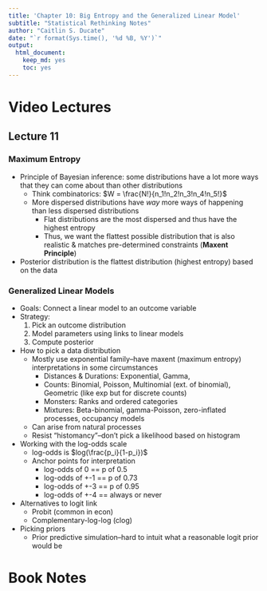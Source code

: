 ```yaml
---
title: 'Chapter 10: Big Entropy and the Generalized Linear Model'
subtitle: "Statistical Rethinking Notes"
author: "Caitlin S. Ducate"
date: "`r format(Sys.time(), '%d %B, %Y')`"
output: 
  html_document: 
    keep_md: yes
    toc: yes
---
```


# Video Lectures 

##  Lecture 11

### Maximum Entropy
* Principle of Bayesian inference: some distributions have a lot more ways that they can come about than other distributions
  - Think combinatorics: $W = \frac{N!}{n_1!n_2!n_3!n_4!n_5!}$
  - More dispersed distributions have *way* more ways of happening than less dispersed distributions
    + Flat distributions are the most dispersed and thus have the highest entropy
    + Thus, we want the flattest possible distribution that is also realistic & matches pre-determined constraints (**Maxent Principle**)
* Posterior distribution is the flattest distribution (highest entropy) based on the data

### Generalized Linear Models
* Goals: Connect a linear model to an outcome variable
* Strategy:
  1. Pick an outcome distribution
  2. Model parameters using links to linear models
  3. Compute posterior
* How to pick a data distribution
  - Mostly use exponential family--have maxent (maximum entropy) interpretations in some circumstances
    + Distances & Durations: Exponential, Gamma, 
    + Counts: Binomial, Poisson, Multinomial (ext. of binomial), Geometric (like exp but for discrete counts)
    + Monsters: Ranks and ordered categories
    + Mixtures: Beta-binomial, gamma-Poisson, zero-inflated processes, occupancy models
  - Can arise from natural processes
  - Resist "histomancy"--don't pick a likelihood based on histogram
* Working with the log-odds scale
  - log-odds is $log(\frac{p_i}{1-p_i})$
  - Anchor points for interpretation
    + log-odds of 0 == p of 0.5
    + log-odds of +-1 == p of 0.73
    + log-odds of +-3 == p of 0.95
    + log-odds of +-4 == always or never
* Alternatives to logit link
  - Probit (common in econ)
  - Complementary-log-log (clog)
* Picking priors
  - Prior predictive simulation--hard to intuit what a reasonable logit prior would be


  

# Book Notes



